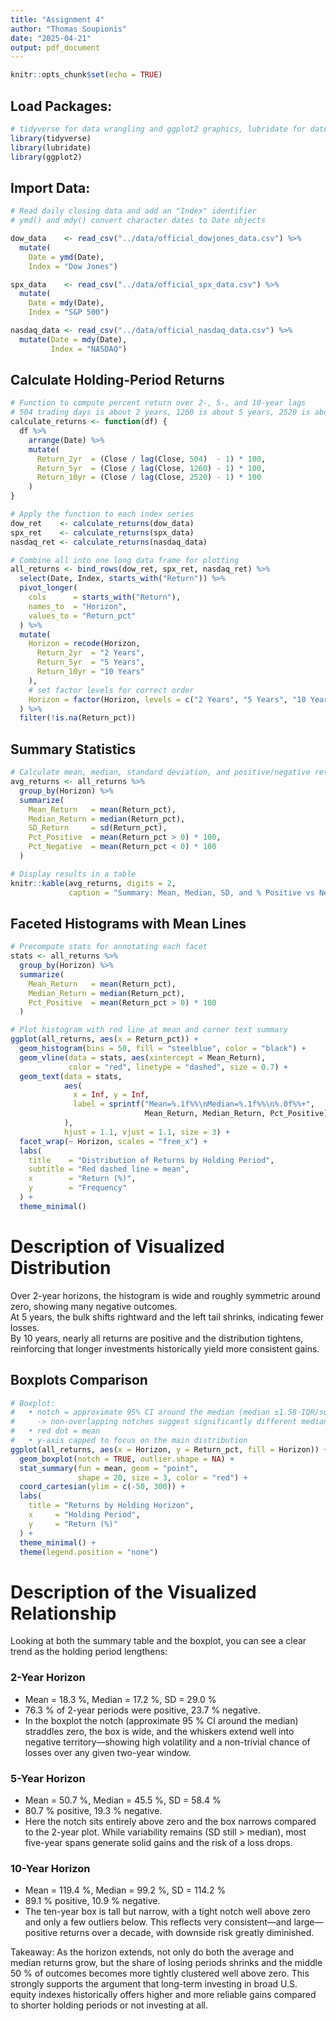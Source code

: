 ---
title: "Assignment 4"
author: "Thomas Soupionis"
date: "2025-04-21"
output: pdf_document
---

```{r setup, include=FALSE}
knitr::opts_chunk$set(echo = TRUE)
```

## Load Packages:
```{r}
# tidyverse for data wrangling and ggplot2 graphics, lubridate for date parsing
library(tidyverse)
library(lubridate)
library(ggplot2)
```

## Import Data: 
```{r}
# Read daily closing data and add an "Index" identifier
# ymd() and mdy() convert character dates to Date objects

dow_data    <- read_csv("../data/official_dowjones_data.csv") %>%
  mutate(
    Date = ymd(Date), 
    Index = "Dow Jones")

spx_data    <- read_csv("../data/official_spx_data.csv") %>%
  mutate(
    Date = mdy(Date), 
    Index = "S&P 500")

nasdaq_data <- read_csv("../data/official_nasdaq_data.csv") %>%
  mutate(Date = mdy(Date), 
         Index = "NASDAQ")
```

## Calculate Holding-Period Returns
```{r}
# Function to compute percent return over 2-, 5-, and 10-year lags
# 504 trading days is about 2 years, 1260 is about 5 years, 2520 is about 10 years
calculate_returns <- function(df) {
  df %>%
    arrange(Date) %>%
    mutate(
      Return_2yr  = (Close / lag(Close, 504)  - 1) * 100,
      Return_5yr  = (Close / lag(Close, 1260) - 1) * 100,
      Return_10yr = (Close / lag(Close, 2520) - 1) * 100
    )
}

# Apply the function to each index series
dow_ret    <- calculate_returns(dow_data)
spx_ret    <- calculate_returns(spx_data)
nasdaq_ret <- calculate_returns(nasdaq_data)

# Combine all into one long data frame for plotting
all_returns <- bind_rows(dow_ret, spx_ret, nasdaq_ret) %>%
  select(Date, Index, starts_with("Return")) %>%
  pivot_longer(
    cols      = starts_with("Return"),
    names_to  = "Horizon",
    values_to = "Return_pct"
  ) %>%
  mutate(
    Horizon = recode(Horizon,
      Return_2yr  = "2 Years",
      Return_5yr  = "5 Years",
      Return_10yr = "10 Years"
    ),
    # set factor levels for correct order
    Horizon = factor(Horizon, levels = c("2 Years", "5 Years", "10 Years"))
  ) %>%
  filter(!is.na(Return_pct))
```

## Summary Statistics

```{r}
# Calculate mean, median, standard deviation, and positive/negative return percentages per horizon
avg_returns <- all_returns %>%
  group_by(Horizon) %>%
  summarize(
    Mean_Return   = mean(Return_pct),
    Median_Return = median(Return_pct),
    SD_Return     = sd(Return_pct),
    Pct_Positive  = mean(Return_pct > 0) * 100,
    Pct_Negative  = mean(Return_pct < 0) * 100
  )

# Display results in a table
knitr::kable(avg_returns, digits = 2,
             caption = "Summary: Mean, Median, SD, and % Positive vs Negative Returns by Horizon")
```

## Faceted Histograms with Mean Lines

```{r histograms, fig.width=15, fig.height=6}
# Precompute stats for annotating each facet
stats <- all_returns %>%
  group_by(Horizon) %>%
  summarize(
    Mean_Return   = mean(Return_pct),
    Median_Return = median(Return_pct),
    Pct_Positive  = mean(Return_pct > 0) * 100
  )

# Plot histogram with red line at mean and corner text summary
ggplot(all_returns, aes(x = Return_pct)) +
  geom_histogram(bins = 50, fill = "steelblue", color = "black") +
  geom_vline(data = stats, aes(xintercept = Mean_Return),
             color = "red", linetype = "dashed", size = 0.7) +
  geom_text(data = stats,
            aes(
              x = Inf, y = Inf,
              label = sprintf("Mean=%.1f%%\nMedian=%.1f%%\n%.0f%%+", 
                              Mean_Return, Median_Return, Pct_Positive)
            ),
            hjust = 1.1, vjust = 1.1, size = 3) +
  facet_wrap(~ Horizon, scales = "free_x") +
  labs(
    title    = "Distribution of Returns by Holding Period",
    subtitle = "Red dashed line = mean",
    x        = "Return (%)",
    y        = "Frequency"
  ) +
  theme_minimal()
```

# Description of Visualized Distribution
Over 2-year horizons, the histogram is wide and roughly symmetric around zero, showing many negative outcomes.  
At 5 years, the bulk shifts rightward and the left tail shrinks, indicating fewer losses.  
By 10 years, nearly all returns are positive and the distribution tightens, reinforcing that longer investments historically yield more consistent gains.

## Boxplots Comparison

```{r boxplots, fig.width=12, fig.height=8}
# Boxplot: 
#   • notch = approximate 95% CI around the median (median ±1.58·IQR/sqrt(n)
#     -> non-overlapping notches suggest significantly different medians
#   • red dot = mean
#   • y-axis capped to focus on the main distribution
ggplot(all_returns, aes(x = Horizon, y = Return_pct, fill = Horizon)) +
  geom_boxplot(notch = TRUE, outlier.shape = NA) +
  stat_summary(fun = mean, geom = "point",
               shape = 20, size = 3, color = "red") +
  coord_cartesian(ylim = c(-50, 300)) +
  labs(
    title = "Returns by Holding Horizon",
    x     = "Holding Period",
    y     = "Return (%)"
  ) +
  theme_minimal() +
  theme(legend.position = "none")
```

# Description of the Visualized Relationship
Looking at both the summary table and the boxplot, you can see a clear trend as the holding period lengthens:

### 2-Year Horizon
- Mean = 18.3 %, Median = 17.2 %, SD = 29.0 %
- 76.3 % of 2-year periods were positive, 23.7 % negative.
- In the boxplot the notch (approximate 95 % CI around the median) straddles zero, the box is wide, and the whiskers extend well into negative territory—showing high volatility and a non-trivial chance of losses over any given two-year window.

### 5-Year Horizon
- Mean = 50.7 %, Median = 45.5 %, SD = 58.4 %
- 80.7 % positive, 19.3 % negative.
- Here the notch sits entirely above zero and the box narrows compared to the 2-year plot. While variability remains (SD still > median), most five-year spans generate solid gains and the risk of a loss drops.

### 10-Year Horizon
- Mean = 119.4 %, Median = 99.2 %, SD = 114.2 %
- 89.1 % positive, 10.9 % negative.
- The ten-year box is tall but narrow, with a tight notch well above zero and only a few outliers below. This reflects very consistent—and large—positive returns over a decade, with downside risk greatly diminished.

Takeaway: As the horizon extends, not only do both the average and median returns grow, but the share of losing periods shrinks and the middle 50 % of outcomes becomes more tightly clustered well above zero. This strongly supports the argument that long-term investing in broad U.S. equity indexes historically offers higher and more reliable gains compared to shorter holding periods or not investing at all. 
